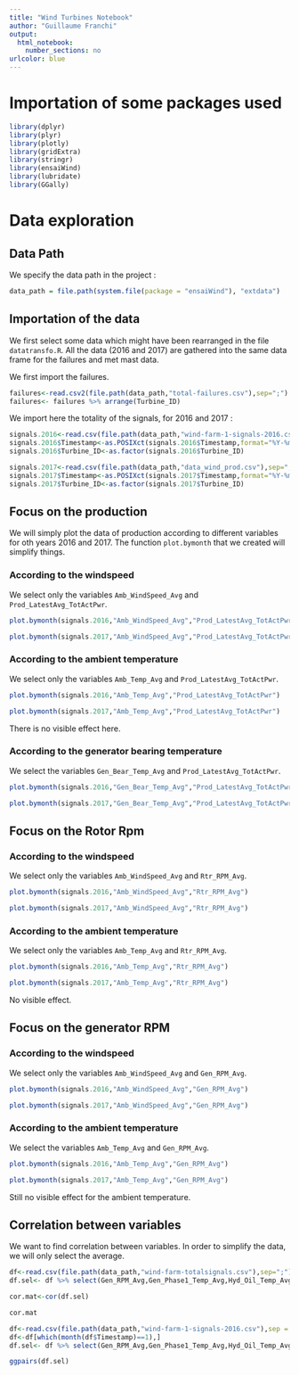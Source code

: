 ```yaml
---
title: "Wind Turbines Notebook"
author: "Guillaume Franchi"
output:
  html_notebook:
    number_sections: no
urlcolor: blue
---
```


# Importation of some packages used

```r
library(dplyr)
library(plyr)
library(plotly)
library(gridExtra)
library(stringr)
library(ensaiWind)
library(lubridate)
library(GGally)
```

# Data exploration

## Data Path

We specify the data path in the project :

```r
data_path = file.path(system.file(package = "ensaiWind"), "extdata")
```


## Importation of the data

We first select some data which might have been rearranged in the file `datatransfo.R`.
All the data (2016 and 2017) are gathered into the same data frame for the failures and met mast data.

We first import the failures.

```r
failures<-read.csv2(file.path(data_path,"total-failures.csv"),sep=";")
failures<- failures %>% arrange(Turbine_ID)
```

We import here the totality of the signals, for 2016 and 2017 :

```r
signals.2016<-read.csv(file.path(data_path,"wind-farm-1-signals-2016.csv"),sep=";")
signals.2016$Timestamp<-as.POSIXct(signals.2016$Timestamp,format="%Y-%m-%dT%H:%M:%S")
signals.2016$Turbine_ID<-as.factor(signals.2016$Turbine_ID)

signals.2017<-read.csv(file.path(data_path,"data_wind_prod.csv"),sep=";")
signals.2017$Timestamp<-as.POSIXct(signals.2017$Timestamp,format="%Y-%m-%dT%H:%M:%S")
signals.2017$Turbine_ID<-as.factor(signals.2017$Turbine_ID)
```

## Focus on the production

We will simply plot the data of production according to different variables for oth years 2016 and 2017. The function `plot.bymonth` that we created will simplify things.

### According to the windspeed

We select only the variables `Amb_WindSpeed_Avg` and `Prod_LatestAvg_TotActPwr`.

```r
plot.bymonth(signals.2016,"Amb_WindSpeed_Avg","Prod_LatestAvg_TotActPwr")
```

```r
plot.bymonth(signals.2017,"Amb_WindSpeed_Avg","Prod_LatestAvg_TotActPwr")
```


### According to the ambient temperature

We select only the variables `Amb_Temp_Avg` and `Prod_LatestAvg_TotActPwr`.

```r
plot.bymonth(signals.2016,"Amb_Temp_Avg","Prod_LatestAvg_TotActPwr")
```


```r
plot.bymonth(signals.2017,"Amb_Temp_Avg","Prod_LatestAvg_TotActPwr")
```

There is no visible effect here.

### According to the generator bearing temperature

We select the variables `Gen_Bear_Temp_Avg` and `Prod_LatestAvg_TotActPwr`.

```r
plot.bymonth(signals.2016,"Gen_Bear_Temp_Avg","Prod_LatestAvg_TotActPwr")
```

```r
plot.bymonth(signals.2017,"Gen_Bear_Temp_Avg","Prod_LatestAvg_TotActPwr")
```

## Focus on the Rotor Rpm

### According to the windspeed

We select only the variables `Amb_WindSpeed_Avg` and `Rtr_RPM_Avg`.

```r
plot.bymonth(signals.2016,"Amb_WindSpeed_Avg","Rtr_RPM_Avg")
```

```r
plot.bymonth(signals.2017,"Amb_WindSpeed_Avg","Rtr_RPM_Avg")
```


### According to the ambient temperature

We select only the variables `Amb_Temp_Avg` and `Rtr_RPM_Avg`.

```r
plot.bymonth(signals.2016,"Amb_Temp_Avg","Rtr_RPM_Avg")
```

```r
plot.bymonth(signals.2017,"Amb_Temp_Avg","Rtr_RPM_Avg")
```

No visible effect.

## Focus on the generator RPM

### According to the windspeed

We select only the variables `Amb_WindSpeed_Avg` and `Gen_RPM_Avg`.

```r
plot.bymonth(signals.2016,"Amb_WindSpeed_Avg","Gen_RPM_Avg")
```

```r
plot.bymonth(signals.2017,"Amb_WindSpeed_Avg","Gen_RPM_Avg")
```

### According to the ambient temperature

We select the variables `Amb_Temp_Avg` and `Gen_RPM_Avg`.

```r
plot.bymonth(signals.2016,"Amb_Temp_Avg","Gen_RPM_Avg")
```

```r
plot.bymonth(signals.2017,"Amb_Temp_Avg","Gen_RPM_Avg")
```


Still no visible effect for the ambient temperature.

## Correlation between variables

We want to find correlation between variables. In order to simplify the data, we will only select the average.

```r
df<-read.csv(file.path(data_path,"wind-farm-totalsignals.csv"),sep=";")
df.sel<- df %>% select(Gen_RPM_Avg,Gen_Phase1_Temp_Avg,Hyd_Oil_Temp_Avg,Gear_Oil_Temp_Avg,Gear_Bear_Temp_Avg,Nac_Temp_Avg,Rtr_RPM_Avg,Amb_WindSpeed_Avg,Amb_Temp_Avg,Prod_LatestAvg_TotActPwr,HVTrafo_Phase1_Temp_Avg,HVTrafo_Phase2_Temp_Avg,HVTrafo_Phase3_Temp_Avg,Cont_VCP_WtrTemp_Avg,Grd_Prod_Pwr_Avg,Gen_Bear2_Temp_Avg)

cor.mat<-cor(df.sel)
```

```r
cor.mat
```

```r
df<-read.csv(file.path(data_path,"wind-farm-1-signals-2016.csv"),sep = ";")
df<-df[which(month(df$Timestamp)==1),]
df.sel<- df %>% select(Gen_RPM_Avg,Gen_Phase1_Temp_Avg,Hyd_Oil_Temp_Avg,Gear_Oil_Temp_Avg,Gear_Bear_Temp_Avg,Nac_Temp_Avg,Rtr_RPM_Avg,Amb_WindSpeed_Avg,Amb_Temp_Avg,Prod_LatestAvg_TotActPwr,HVTrafo_Phase1_Temp_Avg,HVTrafo_Phase2_Temp_Avg,HVTrafo_Phase3_Temp_Avg,Cont_VCP_WtrTemp_Avg,Grd_Prod_Pwr_Avg,Gen_Bear2_Temp_Avg)
```

```r
ggpairs(df.sel)
```


